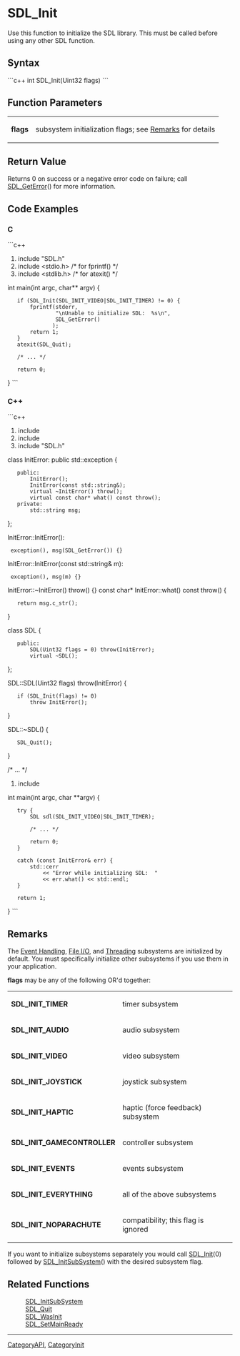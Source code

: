<!-- pragma section-numbers off -->
<!-- pragma camelcase off -->

= SDL_Init =
Use this function to initialize the SDL library.  This must be called before using any other SDL function.


== Syntax ==
```c++
int SDL_Init(Uint32 flags)
```

== Function Parameters ==
{|
|'''flags'''
|subsystem initialization flags; see [[#Remarks|Remarks]] for details
|}

== Return Value ==
Returns 0 on success or a negative error code on failure; call [[SDL_GetError]]() for more information.

== Code Examples ==
=== C ===
```c++
#include "SDL.h"
#include <stdio.h> /* for fprintf() */
#include <stdlib.h> /* for atexit() */

int main(int argc, char** argv) {
    if (SDL_Init(SDL_INIT_VIDEO|SDL_INIT_TIMER) != 0) {
        fprintf(stderr,
                "\nUnable to initialize SDL:  %s\n",
                SDL_GetError()
               );
        return 1;
    }
    atexit(SDL_Quit);

    /* ... */

    return 0;
}
```

=== C++ ===
```c++
#include <exception>
#include <string>
#include "SDL.h"

class InitError: public std::exception {
    public:
        InitError();
        InitError(const std::string&);
        virtual ~InitError() throw();
        virtual const char* what() const throw();
    private:
        std::string msg;
};

InitError::InitError():
  exception(), msg(SDL_GetError()) {}
InitError::InitError(const std::string& m):
  exception(), msg(m) {}
InitError::~InitError() throw() {}
const char* InitError::what() const throw() {
    return msg.c_str();
}

class SDL {
    public:
        SDL(Uint32 flags = 0) throw(InitError);
        virtual ~SDL();
};

SDL::SDL(Uint32 flags) throw(InitError) {
    if (SDL_Init(flags) != 0)
        throw InitError();
}

SDL::~SDL() {
    SDL_Quit();
}

/* ... */

#include <iostream>

int main(int argc, char **argv) {
    try {
        SDL sdl(SDL_INIT_VIDEO|SDL_INIT_TIMER);

        /* ... */

        return 0;
    }

    catch (const InitError& err) {
        std::cerr
            << "Error while initializing SDL:  "
            << err.what() << std::endl;
    }

    return 1;
}
```

== Remarks ==
The [[CategoryEvents|Event Handling]], [[CategoryIO|File I/O]], and [[CategoryThread|Threading]] subsystems are initialized by default.  You must specifically initialize other subsystems if you use them in your application.

'''flags''' may be any of the following OR'd together:

<!-- #The following content is included on <code>SDL_InitSubSystem</code>.  Any changes between these comments will be reflected there as well.  Please use caution when editing.  Start Include here. -->

{|
|'''SDL_INIT_TIMER'''
|timer subsystem
|-
|'''SDL_INIT_AUDIO'''
|audio subsystem
|-
|'''SDL_INIT_VIDEO'''
|video subsystem
|-
|'''SDL_INIT_JOYSTICK'''
|joystick subsystem
|-
|'''SDL_INIT_HAPTIC'''
|haptic (force feedback) subsystem
|-
|'''SDL_INIT_GAMECONTROLLER'''
|controller subsystem
|-
|'''SDL_INIT_EVENTS'''
|events subsystem
|-
|'''SDL_INIT_EVERYTHING'''
|all of the above subsystems
|-
|'''SDL_INIT_NOPARACHUTE'''
|compatibility; this flag is ignored
|}

<!-- #End Include here. -->

If you want to initialize subsystems separately you would call [[SDL_Init]](0) followed by [[SDL_InitSubSystem]]() with the desired subsystem flag.

== Related Functions ==
:[[SDL_InitSubSystem]]
:[[SDL_Quit]]
:[[SDL_WasInit]]
:[[SDL_SetMainReady]]

----
[[CategoryAPI]], [[CategoryInit]]
